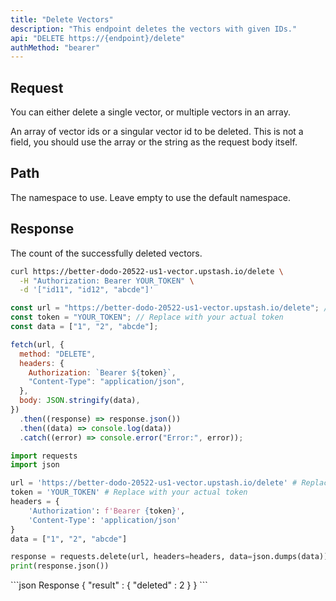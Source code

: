```yaml
---
title: "Delete Vectors"
description: "This endpoint deletes the vectors with given IDs."
api: "DELETE https://{endpoint}/delete"
authMethod: "bearer"
---
```


## Request

You can either delete a single vector, or multiple vectors in an array.

<ParamField body="ids" type="string[]" required>
  An array of vector ids or a singular vector id to be deleted.

  <Note>
    This is not a field, you should use the array or the string as the
    request body itself.
  </Note>
</ParamField>

## Path

<ParamField path="namespace" type="string">
  The namespace to use. Leave empty to use the default namespace.
</ParamField>

## Response

<ResponseField name="deleted" type="number">
  The count of the successfully deleted vectors.
</ResponseField>

<RequestExample>

```sh curl
curl https://better-dodo-20522-us1-vector.upstash.io/delete \
  -H "Authorization: Bearer YOUR_TOKEN" \
  -d '["id11", "id12", "abcde"]'
```

```js Node
const url = "https://better-dodo-20522-us1-vector.upstash.io/delete"; // Replace with your index endpoint.
const token = "YOUR_TOKEN"; // Replace with your actual token
const data = ["1", "2", "abcde"];

fetch(url, {
  method: "DELETE",
  headers: {
    Authorization: `Bearer ${token}`,
    "Content-Type": "application/json",
  },
  body: JSON.stringify(data),
})
  .then((response) => response.json())
  .then((data) => console.log(data))
  .catch((error) => console.error("Error:", error));
```

```python Python
import requests
import json

url = 'https://better-dodo-20522-us1-vector.upstash.io/delete' # Replace with your index endpoint.
token = 'YOUR_TOKEN' # Replace with your actual token
headers = {
    'Authorization': f'Bearer {token}',
    'Content-Type': 'application/json'
}
data = ["1", "2", "abcde"]

response = requests.delete(url, headers=headers, data=json.dumps(data))
print(response.json())
```

</RequestExample>

<ResponseExample>
```json Response
{
  "result" : {
    "deleted" : 2
  }
}
```

</ResponseExample>
